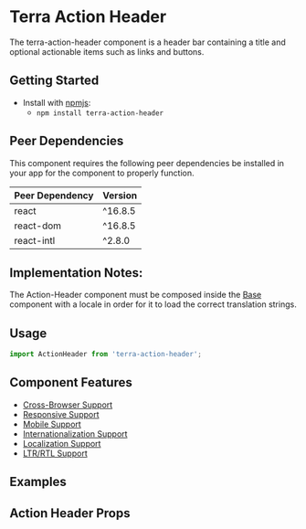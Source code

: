 


<Badge />

# Terra Action Header

The terra-action-header component is a header bar containing a title and optional actionable items such as links and buttons.

## Getting Started

- Install with [npmjs](https://www.npmjs.com):
  - `npm install terra-action-header`

<!-- AUTO-GENERATED-CONTENT:START Peer Dependencies -->
## Peer Dependencies

This component requires the following peer dependencies be installed in your app for the component to properly function.

| Peer Dependency | Version |
|-|-|
| react | ^16.8.5 |
| react-dom | ^16.8.5 |
| react-intl | ^2.8.0 |

<!-- AUTO-GENERATED-CONTENT:END -->

## Implementation Notes:
The Action-Header component must be composed inside the [Base][1] component with a locale in order for it to load the correct translation strings.

[1]: https://github.com/cerner/terra-core/tree/master/packages/terra-base/src/terra-dev-site/doc/base/Base.1.doc.mdx

## Usage

```jsx
import ActionHeader from 'terra-action-header';
```

## Component Features

 * [Cross-Browser Support](https://github.com/cerner/terra-ui/blob/master/src/terra-dev-site/contributing/ComponentStandards.e.contributing.md#cross-browser-support)
 * [Responsive Support](https://github.com/cerner/terra-ui/blob/master/src/terra-dev-site/contributing/ComponentStandards.e.contributing.md#responsive-support)
 * [Mobile Support](https://github.com/cerner/terra-ui/blob/master/src/terra-dev-site/contributing/ComponentStandards.e.contributing.md#mobile-support)
 * [Internationalization Support](https://github.com/cerner/terra-ui/blob/master/src/terra-dev-site/contributing/ComponentStandards.e.contributing.md#internationalization-i18n-support)
 * [Localization Support](https://github.com/cerner/terra-ui/blob/master/src/terra-dev-site/contributing/ComponentStandards.e.contributing.md#internationalization-i18n-support)
 * [LTR/RTL Support](https://github.com/cerner/terra-ui/blob/master/src/terra-dev-site/contributing/ComponentStandards.e.contributing.md#ltr--rtl-support)

## Examples
<DefaultActionHeader />
<BackActionHeader />
<CloseActionHeader />
<BackCloseActionHeader />
<BackPreviousNextCloseActionHeader />
<MaximizeCloseActionHeader />
<MinimizeCustomButtonActionHeader />
<LongWrappingTextHeader />

## Action Header Props

<ActionHeaderPropsTable />